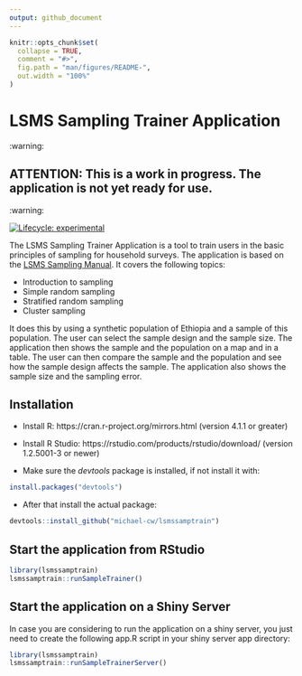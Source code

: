 ```yaml
---
output: github_document
---
```


<!-- README.md is generated from README.Rmd. Please edit that file -->

```r
knitr::opts_chunk$set(
  collapse = TRUE,
  comment = "#>",
  fig.path = "man/figures/README-",
  out.width = "100%"
)
```




# LSMS Sampling Trainer Application

<!-- style in red -->

:warning: 

## ATTENTION: This is a work in progress. The application is not yet ready for use.

:warning: 


<!-- badges: start -->
[![Lifecycle: experimental](https://img.shields.io/badge/lifecycle-experimental-orange.svg)](https://lifecycle.r-lib.org/articles/stages.html#experimental)
<!-- badges: end -->

<div align="justify">

The LSMS Sampling Trainer Application is a tool to train users in the basic principles of sampling for household surveys. The application is based on the [LSMS Sampling Manual](https://www.worldbank.org/en/programs/lsms/publication/lsms-sampling-manual). It covers the following topics:

* Introduction to sampling
* Simple random sampling
* Stratified random sampling
* Cluster sampling

It does this by using a synthetic population of Ethiopia and a sample of this population. The user can select the sample design and the sample size. The application then shows the sample and the population on a map and in a table. The user can then compare the sample and the population and see how the sample design affects the sample. The application also shows the sample size and the sampling error.


## Installation

* Install R: https://cran.r-project.org/mirrors.html (version 4.1.1 or greater)

* Install R Studio: https://rstudio.com/products/rstudio/download/ (version 1.2.5001-3 or newer)

* Make sure the *devtools* package is installed, if not install it with:

```r
install.packages("devtools")

```


* After that install the actual package:

```r
devtools::install_github("michael-cw/lsmssamptrain")

```

## Start the application from RStudio

```r
library(lsmssamptrain)
lsmssamptrain::runSampleTrainer()

```


## Start the application on a Shiny Server

In case you are considering to run the application on a shiny server, you just need to create the following app.R script in your shiny server app directory:

```r
library(lsmssamptrain)
lsmssamptrain::runSampleTrainerServer()

```

</div>
